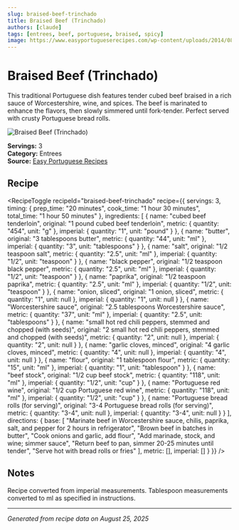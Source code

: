 ```yaml
---
slug: braised-beef-trinchado
title: Braised Beef (Trinchado)
authors: [claude]
tags: [entrees, beef, portuguese, braised, spicy]
image: https://www.easyportugueserecipes.com/wp-content/uploads/2014/08/dsc_0035.jpg
---
```



# Braised Beef (Trinchado)

This traditional Portuguese dish features tender cubed beef braised in a rich sauce of Worcestershire, wine, and spices. The beef is marinated to enhance the flavors, then slowly simmered until fork-tender. Perfect served with crusty Portuguese bread rolls.

![Braised Beef (Trinchado)](https://www.easyportugueserecipes.com/wp-content/uploads/2014/08/dsc_0035.jpg)

**Servings:** 3  
**Category:** Entrees  
**Source:** [Easy Portuguese Recipes](https://www.easyportugueserecipes.com/trinchado-braised-beef)

## Recipe

<RecipeToggle 
  recipeId="braised-beef-trinchado"
  recipe={{
  servings: 3,
  timing: {
    prep_time: "20 minutes",
    cook_time: "1 hour 30 minutes",
    total_time: "1 hour 50 minutes"
  },
  ingredients: [
    {
      name: "cubed beef tenderloin",
      original: "1 pound cubed beef tenderloin",
      metric: { quantity: "454", unit: "g" },
      imperial: { quantity: "1", unit: "pound" }
    },
    {
      name: "butter",
      original: "3 tablespoons butter",
      metric: { quantity: "44", unit: "ml" },
      imperial: { quantity: "3", unit: "tablespoons" }
    },
    {
      name: "salt",
      original: "1/2 teaspoon salt",
      metric: { quantity: "2.5", unit: "ml" },
      imperial: { quantity: "1/2", unit: "teaspoon" }
    },
    {
      name: "black pepper",
      original: "1/2 teaspoon black pepper",
      metric: { quantity: "2.5", unit: "ml" },
      imperial: { quantity: "1/2", unit: "teaspoon" }
    },
    {
      name: "paprika",
      original: "1/2 teaspoon paprika",
      metric: { quantity: "2.5", unit: "ml" },
      imperial: { quantity: "1/2", unit: "teaspoon" }
    },
    {
      name: "onion, sliced",
      original: "1 onion, sliced",
      metric: { quantity: "1", unit: null },
      imperial: { quantity: "1", unit: null }
    },
    {
      name: "Worcestershire sauce",
      original: "2.5 tablespoons Worcestershire sauce",
      metric: { quantity: "37", unit: "ml" },
      imperial: { quantity: "2.5", unit: "tablespoons" }
    },
    {
      name: "small hot red chili peppers, stemmed and chopped (with seeds)",
      original: "2 small hot red chili peppers, stemmed and chopped (with seeds)",
      metric: { quantity: "2", unit: null },
      imperial: { quantity: "2", unit: null }
    },
    {
      name: "garlic cloves, minced",
      original: "4 garlic cloves, minced",
      metric: { quantity: "4", unit: null },
      imperial: { quantity: "4", unit: null }
    },
    {
      name: "flour",
      original: "1 tablespoon flour",
      metric: { quantity: "15", unit: "ml" },
      imperial: { quantity: "1", unit: "tablespoon" }
    },
    {
      name: "beef stock",
      original: "1/2 cup beef stock",
      metric: { quantity: "118", unit: "ml" },
      imperial: { quantity: "1/2", unit: "cup" }
    },
    {
      name: "Portuguese red wine",
      original: "1/2 cup Portuguese red wine",
      metric: { quantity: "118", unit: "ml" },
      imperial: { quantity: "1/2", unit: "cup" }
    },
    {
      name: "Portuguese bread rolls (for serving)",
      original: "3-4 Portuguese bread rolls (for serving)",
      metric: { quantity: "3-4", unit: null },
      imperial: { quantity: "3-4", unit: null }
    }
  ],
  directions: {
    base: [
      "Marinate beef in Worcestershire sauce, chilis, paprika, salt, and pepper for 2 hours in refrigerator",
      "Brown beef in batches in butter",
      "Cook onions and garlic, add flour",
      "Add marinade, stock, and wine; simmer sauce",
      "Return beef to pan, simmer 20-25 minutes until tender",
      "Serve hot with bread rolls or fries"
    ],
    metric: [],
    imperial: []
  }
}} />

## Notes

Recipe converted from imperial measurements. Tablespoon measurements converted to ml as specified in instructions.

---

*Generated from recipe data on August 25, 2025*